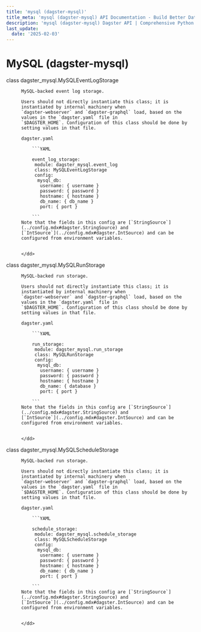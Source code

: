 ```yaml
---
title: 'mysql (dagster-mysql)'
title_meta: 'mysql (dagster-mysql) API Documentation - Build Better Data Pipelines | Python Reference Documentation for Dagster'
description: 'mysql (dagster-mysql) Dagster API | Comprehensive Python API documentation for Dagster, the data orchestration platform. Learn how to build, test, and maintain data pipelines with our detailed guides and examples.'
last_update:
  date: '2025-02-03'
---
```


<div class="section" id="mysql-dagster-mysql">

# MySQL (dagster-mysql)

<dl>
    <dt><Link id='dagster_mysql.MySQLEventLogStorage'>class dagster_mysql.MySQLEventLogStorage</Link></dt>
    <dd>

    MySQL-backed event log storage.

    Users should not directly instantiate this class; it is instantiated by internal machinery when
    `dagster-webserver` and `dagster-graphql` load, based on the values in the `dagster.yaml` file in
    `$DAGSTER_HOME`. Configuration of this class should be done by setting values in that file.

    dagster.yaml

        ```YAML

        event_log_storage:
         module: dagster_mysql.event_log
         class: MySQLEventLogStorage
         config:
          mysql_db:
           username: { username }
           password: { password }
           hostname: { hostname }
           db_name: { db_name }
           port: { port }

        ```
    Note that the fields in this config are [`StringSource`](../config.mdx#dagster.StringSource) and
    [`IntSource`](../config.mdx#dagster.IntSource) and can be configured from environment variables.


    </dd>

</dl>
<dl>
    <dt><Link id='dagster_mysql.MySQLRunStorage'>class dagster_mysql.MySQLRunStorage</Link></dt>
    <dd>

    MySQL-backed run storage.

    Users should not directly instantiate this class; it is instantiated by internal machinery when
    `dagster-webserver` and `dagster-graphql` load, based on the values in the `dagster.yaml` file in
    `$DAGSTER_HOME`. Configuration of this class should be done by setting values in that file.

    dagster.yaml

        ```YAML

        run_storage:
         module: dagster_mysql.run_storage
         class: MySQLRunStorage
         config:
          mysql_db:
           username: { username }
           password: { password }
           hostname: { hostname }
           db_name: { database }
           port: { port }

        ```
    Note that the fields in this config are [`StringSource`](../config.mdx#dagster.StringSource) and
    [`IntSource`](../config.mdx#dagster.IntSource) and can be configured from environment variables.


    </dd>

</dl>
<dl>
    <dt><Link id='dagster_mysql.MySQLScheduleStorage'>class dagster_mysql.MySQLScheduleStorage</Link></dt>
    <dd>

    MySQL-backed run storage.

    Users should not directly instantiate this class; it is instantiated by internal machinery when
    `dagster-webserver` and `dagster-graphql` load, based on the values in the `dagster.yaml` file in
    `$DAGSTER_HOME`. Configuration of this class should be done by setting values in that file.

    dagster.yaml

        ```YAML

        schedule_storage:
         module: dagster_mysql.schedule_storage
         class: MySQLScheduleStorage
         config:
          mysql_db:
           username: { username }
           password: { password }
           hostname: { hostname }
           db_name: { db_name }
           port: { port }

        ```
    Note that the fields in this config are [`StringSource`](../config.mdx#dagster.StringSource) and
    [`IntSource`](../config.mdx#dagster.IntSource) and can be configured from environment variables.


    </dd>

</dl>
</div>
